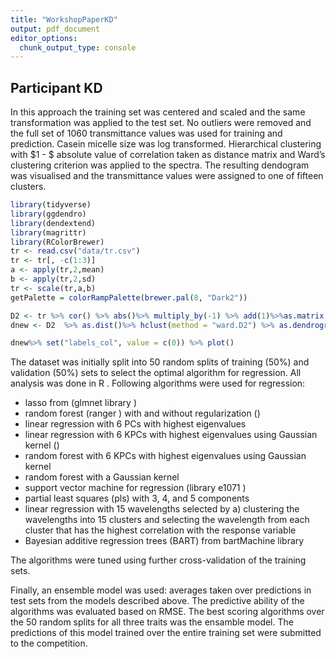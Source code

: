 ```yaml
---
title: "WorkshopPaperKD"
output: pdf_document
editor_options: 
  chunk_output_type: console
---
```



## Participant KD

In this approach the training set was centered and scaled and the same transformation was applied to the test set. 
No outliers were removed and the full set of 1060 transmittance values was used for training and prediction. Casein micelle size was log transformed. Hierarchical clustering with $1 - $ absolute value of correlation taken as distance matrix and Ward's clustering criterion was applied to the spectra. The resulting dendogram was visualised and the transmittance values were assigned to one of fifteen clusters.

```r
library(tidyverse)
library(ggdendro)
library(dendextend)
library(magrittr)
library(RColorBrewer)
tr <- read.csv("data/tr.csv")
tr <- tr[, -c(1:3)]
a <- apply(tr,2,mean)
b <- apply(tr,2,sd)
tr <- scale(tr,a,b)
getPalette = colorRampPalette(brewer.pal(8, "Dark2"))

D2 <- tr %>% cor() %>% abs()%>% multiply_by(-1) %>% add(1)%>%as.matrix()
dnew <- D2  %>% as.dist()%>% hclust(method = "ward.D2") %>% as.dendrogram() %>% color_branches(k=15, col = getPalette(15))

dnew%>% set("labels_col", value = c(0)) %>% plot()


```

The dataset was initially split into 50 random splits of training (50\%) and validation (50\%) sets to select the optimal algorithm for regression.
All analysis was done in R \cite{R}. 
Following algorithms were used for regression:

* lasso from (glmnet library \cite{glmnet})
* random forest (ranger \cite{ranger}) with and without regularization (\cite{regrf})
* linear regression with 6 PCs with highest eigenvalues
* linear regression with 6 KPCs with highest eigenvalues using Gaussian kernel (\cite{kernlab})
* random forest with 6 KPCs with highest eigenvalues using Gaussian kernel
* random forest with a Gaussian kernel
* support vector machine for regression (library e1071 \cite{e1071})
* partial least squares (pls) with 3, 4, and 5 components \cite{pls}
* linear regression with 15 wavelengths selected by a) clustering the wavelengths into 15 clusters and selecting the wavelength from each cluster that has the highest correlation with the response variable
* Bayesian additive regression trees (BART) \cite{bart} from bartMachine library \cite{bartMachine}

The algorithms were tuned using further cross-validation of the training sets. 

Finally, an ensemble model was used: averages taken over predictions in test sets from the models described above.
The predictive ability of the algorithms was evaluated based on RMSE. The best scoring algorithms over the 50 random splits for all three traits was the ensamble model. The predictions of this model trained over the entire training set  were submitted to the competition. 



